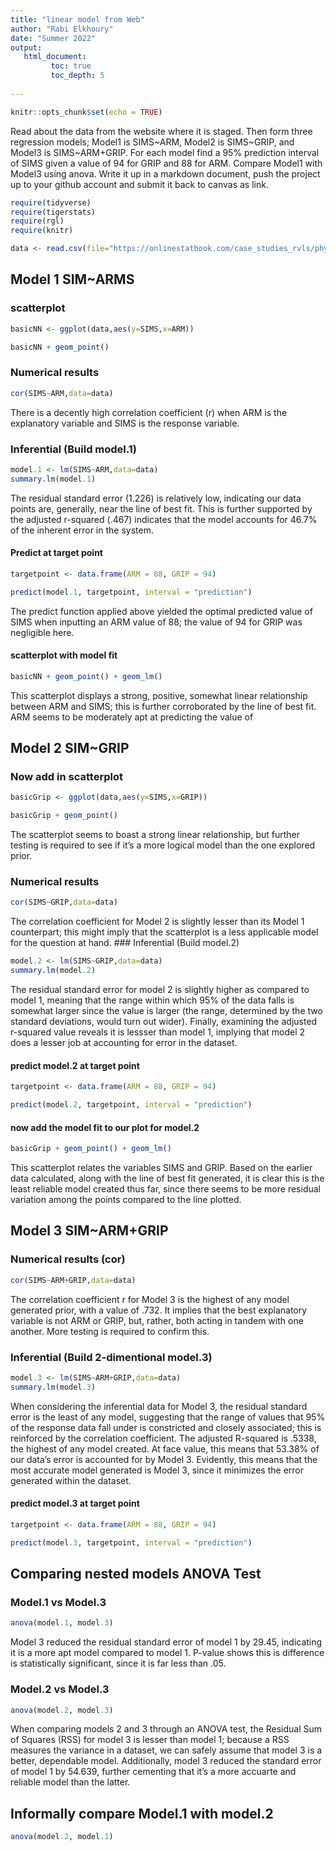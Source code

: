 ```yaml
---
title: "linear model from Web"
author: "Rabi Elkhoury"
date: "Summer 2022"
output:
   html_document:
         toc: true
         toc_depth: 5
        
---
```


```r
knitr::opts_chunk$set(echo = TRUE)
```

Read about the data from the website where it is staged.  Then form three regression models; Model1 is SIMS~ARM, Model2 is SIMS~GRIP, and Model3 is SIMS~ARM+GRIP. For each model find a 95% prediction interval of SIMS given a value of 94  for GRIP and 88 for ARM. Compare Model1 with Model3 using anova. Write it up in a markdown document, push the project up to your github account and submit it back to canvas as link. 

 


```r
require(tidyverse)
require(tigerstats)
require(rgl)
require(knitr)

```

```r
data <- read.csv(file="https://onlinestatbook.com/case_studies_rvls/physical_strength/data.txt",sep="",header=TRUE)  

```

## Model 1 SIM~ARMS

### scatterplot
```r
basicNN <- ggplot(data,aes(y=SIMS,x=ARM))
```
```r
basicNN + geom_point()
```


### Numerical results
```r
cor(SIMS~ARM,data=data)
```
There is a decently high correlation coefficient (r) when ARM is the explanatory variable and SIMS is the response variable.


### Inferential  (Build model.1)
```r
model.1 <- lm(SIMS~ARM,data=data)
summary.lm(model.1)
```
The residual standard error (1.226) is relatively low, indicating our data points are, generally, near the line of best fit.  This is further supported by the adjusted r-squared (.467) indicates that the model accounts for 46.7% of the inherent error in the system.



#### Predict at target point
```r
targetpoint <- data.frame(ARM = 88, GRIP = 94)
```

```r
predict(model.1, targetpoint, interval = "prediction")

```
The predict function applied above yielded the optimal predicted value of SIMS when inputting an ARM value of 88; the value of 94 for GRIP was negligible here.

#### scatterplot with model fit
```r
basicNN + geom_point() + geom_lm()
```

This scatterplot displays a strong, positive, somewhat linear relationship between ARM and SIMS; this is further corroborated by the line of best fit.  ARM seems to be moderately apt at predicting the value of


## Model 2 SIM~GRIP

### Now add in scatterplot
```r
basicGrip <- ggplot(data,aes(y=SIMS,x=GRIP))
```
```r
basicGrip + geom_point()
```

The scatterplot seems to boast a strong linear relationship, but further testing is required to see if it's a more logical model than the one explored prior.

### Numerical results 
```r
cor(SIMS~GRIP,data=data)
```
The correlation coefficient for Model 2 is slightly lesser than its Model 1 counterpart; this might imply that the scatterplot is a less applicable model for the question at hand.
### Inferential  (Build model.2)
```r
model.2 <- lm(SIMS~GRIP,data=data)
summary.lm(model.2)
```
The residual standard error for model 2 is slightly higher as compared to model 1, meaning that the range within which 95% of the data falls is somewhat larger since the value is larger (the range, determined by the two standard deviations, would turn out wider).  Finally, examining the adjusted r-squared value reveals it is lessser than model 1, implying that model 2 does a lesser job at accounting for error in the dataset.  




#### predict model.2 at target point
```r
targetpoint <- data.frame(ARM = 88, GRIP = 94)
```
```r
predict(model.2, targetpoint, interval = "prediction")

```


#### now add the model fit to our plot for model.2
```r
basicGrip + geom_point() + geom_lm()
```
This scatterplot relates the variables SIMS and GRIP.  Based on the earlier data calculated, along with the line of best fit generated, it is clear this is the least reliable model created thus far, since there seems to be more residual variation among the points compared to the line plotted.

## Model 3 SIM~ARM+GRIP

### Numerical results (cor)
```r
cor(SIMS~ARM+GRIP,data=data)
```
The correlation coefficient r for Model 3 is the highest of any model generated prior, with a value of .732.  It implies that the best explanatory variable is not ARM or GRIP, but, rather, both acting in tandem with one another.  More testing is required to confirm this.  

  
### Inferential  (Build 2-dimentional model.3)
```r
model.3 <- lm(SIMS~ARM+GRIP,data=data)
summary.lm(model.3)
```
When considering the inferential data for Model 3, the residual standard error is the least of any model, suggesting that the range of values that 95% of the response data fall under is constricted and closely associated; this is reinforced by the correlation coefficient.  The adjusted R-squared is .5338, the highest of any model created.  At face value, this means that 53.38% of our data's error is accounted for by Model 3.  Evidently, this means that the most accurate model generated is Model 3, since it minimizes the error generated within the dataset.



#### predict model.3 at target point
```r
targetpoint <- data.frame(ARM = 88, GRIP = 94)
```
```r
predict(model.3, targetpoint, interval = "prediction")

```
## Comparing nested models ANOVA Test

### Model.1 vs Model.3
```r
anova(model.1, model.3)
```
Model 3 reduced the residual standard error of model 1 by 29.45, indicating it is a more apt model compared to model 1.  P-value shows this is difference is statistically significant, since it is far less than .05.




### Model.2 vs Model.3
```r
anova(model.2, model.3)
```
When comparing models 2 and 3 through an ANOVA test, the Residual Sum of Squares (RSS) for model 3 is lesser than model 1; because a RSS measures the variance in a dataset, we can safely assume that model 3 is a better, dependable model.  Additionally, model 3 reduced the standard error of model 1 by 54.639, further cementing that it's a more accuarte and reliable model than the latter.




## Informally compare Model.1 with model.2





```r
anova(model.2, model.1)
```
